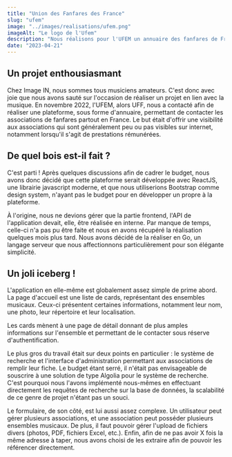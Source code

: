 ```yaml
---
title: "Union des Fanfares des France"
slug: "ufem"
image: "../images/realisations/ufem.png"
imageAlt: "Le logo de l'Ufem"
description: "Nous réalisons pour l'UFEM un annuaire des fanfares de France, afin de permettre aux fanfares de se faire connaître et de se faire contacter par des organisateurs de festivités."
date: "2023-04-21"
---
```


## Un projet enthousiasmant

Chez Image IN, nous sommes tous musiciens amateurs. C'est donc avec joie que nous avons sauté sur l'occasion de réaliser un projet en lien avec la musique. En novembre 2022, l'UFEM, alors UFF, nous a contacté afin de réaliser une plateforme, sous forme d'annuaire, permettant de contacter les associations de fanfares partout en France. Le but était d'offrir une visibilité aux associations qui sont généralement peu ou pas visibles sur internet, notamment lorsqu'il s'agit de prestations rémunérées.

## De quel bois est-il fait ?

C'est parti ! Après quelques discussions afin de cadrer le budget, nous avons donc décidé que cette plateforme serait développée avec ReactJS, une librairie javascript moderne, et que nous utiliserions Bootstrap comme design system, n'ayant pas le budget pour en développer un propre à la plateforme.

À l'origine, nous ne devions gérer que la partie frontend, l'API de l'application devait, elle, être réalisée en interne. Par manque de temps, celle-ci n'a pas pu être faite et nous en avons récupéré la réalisation quelques mois plus tard. Nous avons décidé de la réaliser en Go, un langage serveur que nous affectionnons particulièrement pour son élégante simplicité.

## Un joli iceberg !

L'application en elle-même est globalement assez simple de prime abord. La page d'accueil est une liste de cards, représentant des ensembles musicaux. Ceux-ci présentent certaines informations, notamment leur nom, une photo, leur répertoire et leur localisation.

Les cards mènent à une page de détail donnant de plus amples informations sur l'ensemble et permettant de le contacter sous réserve d'authentification.

Le plus gros du travail était sur deux points en particulier : le système de recherche et l'interface d'administration permettant aux associations de remplir leur fiche. Le budget étant serré, il n'était pas envisageable de souscrire à une solution de type Algolia pour le système de recherche. C'est pourquoi nous l'avons implémenté nous-mêmes en effectuant directement les requêtes de recherche sur la base de données, la scalabilité de ce genre de projet n'étant pas un souci.

Le formulaire, de son côté, est lui aussi assez complexe. Un utilisateur peut gérer plusieurs associations, et une association peut posséder plusieurs ensembles musicaux. De plus, il faut pouvoir gérer l'upload de fichiers divers (photos, PDF, fichiers Excel, etc.). Enfin, afin de ne pas avoir X fois la même adresse à taper, nous avons choisi de les extraire afin de pouvoir les référencer directement.
